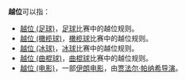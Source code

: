 '''越位'''可以指：

* [[越位_(足球)|越位 (足球)]]，[[足球|足球]]比赛中的越位规则。
* [[越位_(橄榄球)|越位 (橄榄球)]]，[[橄榄球|橄榄球]]比赛中的越位规则。
* [[越位_(冰球)|越位 (冰球)]]，[[冰球|冰球]]比赛中的越位规则。
* [[越位_(曲棍球)|越位 (曲棍球)]]，[[曲棍球|曲棍球]]比赛中的越位规则。
* [[越位_(电影)|越位 (电影)]]，一部[[伊朗|伊朗]][[电影|电影]]，由[[贾法尔·帕纳希|贾法尔·帕纳希]][[导演|导演]]。

{{disambig|CAT=二字消歧义}}